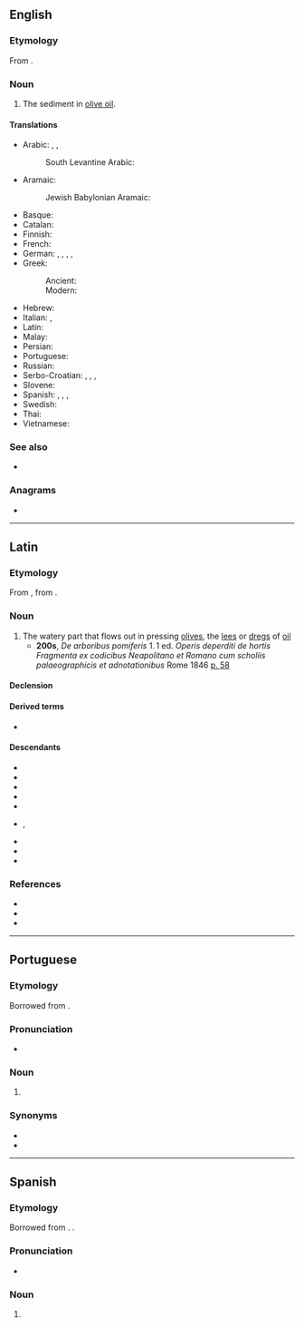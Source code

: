==English==

===Etymology===
From {{bor|en|la|amurca}}.

===Noun===
{{en-noun}}

# The sediment in [[olive oil]].

====Translations====
{{trans-top|sediment in olive oil}}
* Arabic: {{t|ar|[[مَاء]] ال[[زَّيْتُون]]|m}}, {{t|ar|دُرْدِيّ|m}}, {{t|ar|[[دُرْدِيّ]] ال[[زَّيْت]]|m}}
*: South Levantine Arabic: {{t|ajp|جفت|tr=jift|m}}
* Aramaic:
*: Jewish Babylonian Aramaic: {{t|arc|גִּיפְתׇּא|tr=gīp̄tā|m}}
* Basque: {{t-needed|eu}}
* Catalan: {{t+|ca|morca|f}}
* Finnish: {{t|fi|kasvisvesi}}
* French: {{t+|fr|margine|f}}
* German: {{t|de|Öldrüsen|f-p}}, {{t|de|Ölhefe|f}}, {{t|de|Ölsatz|m}}, {{t|de|Gärbe|f}}, {{t|de|Ölschaum|m}}
* Greek:
*: Ancient: {{t|grc|ἀμόργη|f}}
*: Modern: {{t+|el|μούργα|f}}
{{trans-mid}}
* Hebrew: {{t+|he|גֶּפֶת|tr=gāp̄āṯ}}
* Italian: {{t+|it|morchia|f}}, {{t|it|acqua di vegetazione|f}}
* Latin: {{t|la|amurca|f}}
* Malay: {{t-needed|ms}}
* Persian: {{t-needed|fa}}
* Portuguese: {{t|pt|amurca|f}}
* Russian: {{t+|ru|аму́рка|f}}
* Serbo-Croatian: {{t+|sh|mȗrga|f}}, {{t+|sh|mȗlj|m}}, {{t|sh|[[ȗljnī]] [[tálog]]|m}}, {{t|sh|[[bȋljna]] [[vòda]]|f}} <!-- https://ec.europa.eu/epale/sites/epale/files/vodic_za_poznavanje_maslinovog_ulja.pdf S. 16 -->
* Slovene: {{t|sl|murga|f}}
* Spanish: {{t+|es|amurca|f}}, {{t|es|morga|f}}, {{t|es|alpechín|m}}, {{t|es|jámila|f}}
* Swedish: {{t-needed|sv}}
* Thai: {{t-needed|th}}
* Vietnamese: {{t-needed|vi}}
{{trans-bottom}}

===See also===
* {{l|en|oil cake}}

===Anagrams===
* {{anagrams|en|a=aacmru|Maruca}}

----

==Latin==

===Etymology===
From {{der|la|grc|ἀμόργη}}, from {{m|grc|ἀμέργω|t=pluck, pull}}.

===Noun===
{{la-noun|amurca|amurcae|f|first}}

# The watery part that flows out in pressing [[olives]], the [[lees]] or [[dregs]] of [[oil]]
#* '''200s''', {{w|Quintus Gargilius Martialis}} ''De arboribus pomiferis'' 1. 1 ed. {{w|Angelo Mai}} ''Operis deperditi de hortis Fragmenta ex codicibus Neapolitano et Romano cum scholiis palaeographicis et adnotationibus'' Rome 1846 [https://books.google.com/books?id=UqM9AAAAcAAJ&hl=de&pg=PA58 p. 58]
#*: {{quote|la|Sunt qui figularem cretam cum '''amurca''' subigunt, soleque siccatis cydoneis inliniri existimant, si in loco sicco et frigido reponantur.|There are those who mix potter clay with '''amurca''' and hold it to be daubed on quinces when they are set up in a dry and cold stead.}}

====Declension====
{{la-ndecl|amurca<1>}}

====Derived terms====
* {{l|la|amurcārius}}

====Descendants====
* {{desc|an|morca}}
* {{desctree|dlm|muarka}}
* {{desc|en|amurca}}
* {{desc|it|morchia}}
* {{desc|pt|amurca|bor=1}}
* {{desc|es|morga}}, {{l|es|murga}}
* {{desc|es|amurca|bor=1}}
* {{desc|ru|аму́рка|bor=1}}
* {{desc|vec|morga}}

===References===
* {{R:L&S}}
* {{R:Elementary Lewis}}
* {{R:Gaffiot}}

----

==Portuguese==
{{wikipedia|lang=pt}}

===Etymology===
Borrowed from {{bor|pt|la|amurca}}.

===Pronunciation===
* {{a|PT}} {{IPA|/ɐˈmurkɐ/|lang=pt}}

===Noun===
{{pt-noun|f|s}}

# {{l|en|amurca}}

===Synonyms===
* {{l|pt|almofeira}}
* {{l|pt|albufeira}}

----

==Spanish==
{{wikipedia|lang=es}}

===Etymology===
Borrowed from {{bor|es|la|amurca}}. {{doublet|es|morga|murga}}.

===Pronunciation===
* {{es-IPA}}

===Noun===
{{es-noun|f}}

# {{l|en|amurca}}